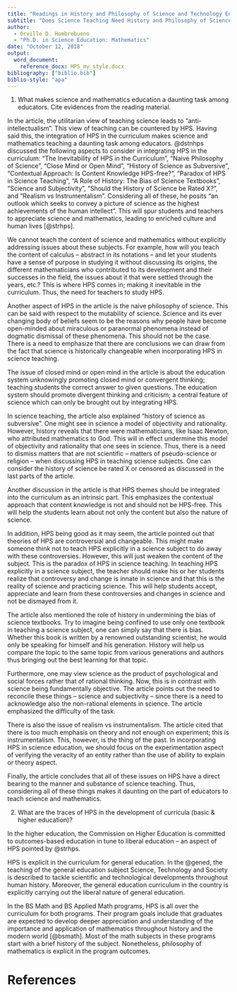 ```yaml
---
title: "Readings in History and Philosophy of Science and Technology Education:"
subtitle: "Does Science Teaching Need History and Philosophy of Science *by Peter Slezak*"
author:
  - Orville D. Hombrebueno
  - "Ph.D. in Science Education: Mathematics"
date: "October 12, 2018"
output:
  word_document:
    reference_docx: HPS_my_style.docx
bibliography: ["biblio.bib"]
biblio-style: "apa"
---
```


1. What makes science and mathematics education a daunting task among educators. Cite evidences from the reading material.

In the article, the utilitarian view of teaching science leads to "anti-intellectualism". This view of teaching can be countered by HPS. Having said this, the integration of HPS in the curriculum makes science and mathematics teaching a daunting task among educators. @dstnhps discussed the following aspects to consider in integrating HPS in the curriculum: "The Inevitability of HPS in the Curriculum", "Naive Philosophy of Science", "Close Mind or Open Mind", "History of Science as Subversive", "Contextual Approach: Is Content Knowledge HPS-free?", "Paradox of HPS in Science Teaching", "A Role of History: The Bias of Science Textbooks", "Science and Subjectivity", "Should the History of Science be Rated X?", and "Realism vs Instrumentalism". Considering all of these, he posits "an outlook which seeks to convey a picture of science as the highest achievements of the human intellect". This will spur students and teachers to appreciate science and mathematics, leading to enriched culture and human lives [@strhps].

We cannot teach the content of science and mathematics without explicitly addressing issues about these subjects. For example, how will you teach the content of calculus -- abstract in its notations -- and let your students have a sense of purpose in studying it without discussing its origins, the different mathematicians who contributed to its development and their successes in the field, the issues about it that were settled through the years, etc.? This is where HPS comes in; making it inevitable in the curriculum. Thus, the need for teachers to study HPS.

Another aspect of HPS in the article is the naive philosophy of science. This can be said with respect to the mutability of science. Science and its ever changing body of beliefs seem to be the reasons why people have become open-minded about miraculous or paranormal phenomena instead of dogmatic dismissal of these phenomena. This should not be the case. There is a need to emphasize that there are conclusions we can draw from the fact that science is historically changeable when incorporating HPS in science teaching.

The issue of closed mind or open mind in the article is about the education system unknowingly promoting closed mind or convergent thinking; teaching students the correct answer to given questions. The education system should promote divergent thinking and criticism; a central feature of science which can only be brought out by integrating HPS.

In science teaching, the article also explained "history of science as subversive". One might see in science a model of objectivity and rationality. However, history reveals that there were mathematicians, like Isaac Newton, who attributed mathematics to God. This will in effect undermine this model of objectivity and rationality that one sees in science. Thus, there is a need to dismiss matters that are not scientific -- matters of pseudo-science or religion -- when discussing HPS in teaching science subjects. One can consider the history of science be rated X or censored as discussed in the last parts of the article.

Another discussion in the article is that HPS themes should be integrated into the curriculum as an intrinsic part. This emphasizes the contextual approach that content knowledge is not and should not be HPS-free. This will help the students learn about not only the content but also the nature of science.

In addition, HPS being good as it may seem, the article pointed out that theories of HPS are controversial and changeable. This might make someone think not to teach HPS explicitly in a science subject to do away with these controversies. However, this will just weaken the content of the subject. This is the paradox of HPS in science teaching. In teaching HPS explicitly in a science subject, the teacher should make his or her students realize that controversy and change is innate in science and that this is the reality of science and practicing science. This will help students accept, appreciate and learn from these controversies and changes in science and not be dismayed from it.

The article also mentioned the role of history in undermining the bias of science textbooks. Try to imagine being confined to use only one textbook in teaching a science subject, one can simply say that there is bias. Whether this book is written by a renowned outstanding scientist, he would only be speaking for himself and his generation. History will help us compare the topic to the same topic from various generations and authors thus bringing out the best learning for that topic.

Furthermore, one may view science as the product of psychological and social forces rather that of rational thinking. Now, this is in contrast with science being fundamentally objective. The article points out the need to reconcile these things -- science and subjectivity -- since there is a need to acknowledge also the non-rational elements in science. The article emphasized the difficulty of the task.

There is also the issue of realism vs instrumentalism. The article cited that there is too much emphasis on theory and not enough on experiment; this is instrumentalism. This, however, is the thing of the past. In incorporating HPS in science education, we should focus on the experimentation aspect of verifying the veracity of an entity rather than the use of ability to explain or theory aspect.

Finally, the article concludes that all of these issues on HPS have a direct bearing to the manner and substance of science teaching. Thus, considering all of these things makes it daunting on the part of educators to teach science and mathematics. 

2. What are the traces of HPS in the development of curricula (basic & higher education)?

In the higher education, the Commission on Higher Education is committed to outcomes-based education in tune to  liberal education -- an aspect of HPS pointed by @strhps.

HPS is explicit in the curriculum for general education. In the @gened, the teaching of the general education subject Science, Technology and Society is described to tackle scientific and technological developments throughout human history. Moreover, the general education curriculum in the country is explicitly carrying out the liberal nature of general education.

In the BS Math and BS Applied Math programs, HPS is all over the curriculum for both programs. Their program goals include that graduates are expected to develop deeper appreciation and understanding of the importance and application of mathematics throughout history and the modern world [@bsmath]. Most of the math subjects in these programs start with a brief history of the subject. Nonetheless, philosophy of mathematics is explicit in the program outcomes.



# References